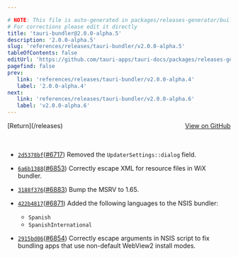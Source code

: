 ```yaml
---

# NOTE: This file is auto-generated in packages/releases-generator/build.ts
# For corrections please edit it directly
title: 'tauri-bundler@2.0.0-alpha.5'
description: '2.0.0-alpha.5'
slug: 'references/releases/tauri-bundler/v2.0.0-alpha.5'
tableOfContents: false
editUrl: 'https://github.com/tauri-apps/tauri-docs/packages/releases-generator/build.ts'
pagefind: false
prev:
   link: 'references/releases/tauri-bundler/v2.0.0-alpha.4'
   label: '2.0.0-alpha.4'
next:
   link: 'references/releases/tauri-bundler/v2.0.0-alpha.6'
   label: 'v2.0.0-alpha.6'
---
```


			

<ReleaseSidebar slug="references/releases/tauri-bundler"  packageName="tauri-bundler" />

<div style="margin-bottom:3rem; display: flex; justify-content: space-between; align-items: center"><span>[Return](/releases)</span><span><a href="https://github.com/tauri-apps/tauri/releases/tag/tauri-bundler-v2.0.0-alpha.5">View on GitHub</a></span></div>

- [`2d5378bf`](https://www.github.com/tauri-apps/tauri/commit/2d5378bfc1ba817ee2f331b41738a90e5997e5e8)([#6717](https://www.github.com/tauri-apps/tauri/pull/6717)) Removed the `UpdaterSettings::dialog` field.
- [`6a6b1388`](https://www.github.com/tauri-apps/tauri/commit/6a6b1388ea5787aea4c0e0b0701a4772087bbc0f)([#6853](https://www.github.com/tauri-apps/tauri/pull/6853)) Correctly escape XML for resource files in WiX bundler.
- [`3188f376`](https://www.github.com/tauri-apps/tauri/commit/3188f3764978c6d1452ee31d5a91469691e95094)([#6883](https://www.github.com/tauri-apps/tauri/pull/6883)) Bump the MSRV to 1.65.
- [`422b4817`](https://www.github.com/tauri-apps/tauri/commit/422b48179856504e980a156500afa8e22c44d357)([#6871](https://www.github.com/tauri-apps/tauri/pull/6871)) Added the following languages to the NSIS bundler:

  - `Spanish`
  - `SpanishInternational`
- [`2915bd06`](https://www.github.com/tauri-apps/tauri/commit/2915bd068ed40dc01a363b69212c6b6f2d3ec01e)([#6854](https://www.github.com/tauri-apps/tauri/pull/6854)) Correctly escape arguments in NSIS script to fix bundling apps that use non-default WebView2 install modes.

